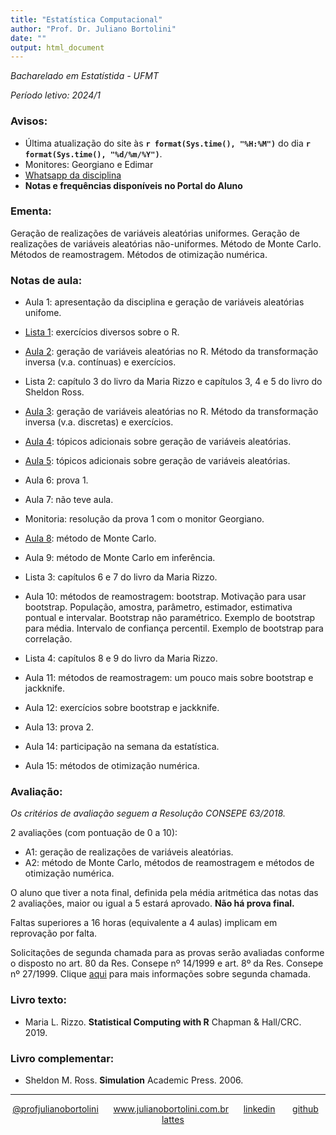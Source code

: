 ```yaml
---
title: "Estatística Computacional"
author: "Prof. Dr. Juliano Bortolini"
date: ""
output: html_document
---
```


*Bacharelado em Estatístida - UFMT*

*Período letivo: 2024/1*


### Avisos:

- Última atualização do site às **`r format(Sys.time(), "%H:%M")`** do dia **`r format(Sys.time(), "%d/%m/%Y")`**.
- Monitores: Georgiano e Edimar
- [Whatsapp da disciplina]()
- **Notas e frequências disponíveis no Portal do Aluno**


### Ementa:

Geração de realizações de variáveis aleatórias uniformes. Geração de realizações de variáveis aleatórias não-uniformes. Método de Monte Carlo. Métodos de reamostragem. Métodos de otimização numérica.

### Notas de aula:

- Aula 1: apresentação da disciplina e geração de variáveis aleatórias unifome.

- [Lista 1](eclista1.html): exercícios diversos sobre o R.

- [Aula 2](aulas/aula2.html): geração de variáveis aleatórias no R. Método da transformação inversa (v.a. contínuas) e exercícios.

- Lista 2: capítulo 3 do livro da Maria Rizzo e capítulos 3, 4 e 5 do livro do Sheldon Ross.

- [Aula 3](aulas/aula3.html): geração de variáveis aleatórias no R. Método da transformação inversa (v.a. discretas) e exercícios.

- [Aula 4](aulas/aula4.html): tópicos adicionais sobre geração de variáveis aleatórias.

- [Aula 5](aulas/aula5.html): tópicos adicionais sobre geração de variáveis aleatórias.

- Aula 6: prova 1.

- Aula 7: não teve aula.

- Monitoria: resolução da prova 1 com o monitor Georgiano.

- [Aula 8](aulas/aula8.html): método de Monte Carlo. 

- Aula 9: método de Monte Carlo em inferência.

- Lista 3: capítulos 6 e 7 do livro da Maria Rizzo.

- Aula 10: métodos de reamostragem: bootstrap. Motivação para usar bootstrap. População, amostra, parâmetro, estimador, estimativa pontual e intervalar. Bootstrap não paramétrico. Exemplo de bootstrap para média. Intervalo de confiança percentil. Exemplo de bootstrap para correlação.

- Lista 4: capítulos 8 e 9 do livro da Maria Rizzo.

- Aula 11: métodos de reamostragem: um pouco mais sobre bootstrap e jackknife.

- Aula 12: exercícios sobre bootstrap e jackknife.

- Aula 13: prova 2.

- Aula 14: participação na semana da estatística.

- Aula 15: métodos de otimização numérica.



### Avaliação:


*Os critérios de avaliação seguem a Resolução CONSEPE 63/2018.*


2 avaliações (com pontuação de 0 a 10):

  - A1: geração de realizações de variáveis aleatórias.
  - A2: método de Monte Carlo, métodos de reamostragem e métodos de otimização numérica.

O aluno que tiver a nota final, definida pela média aritmética das notas das 2 avaliações, maior ou igual a 5 estará aprovado. **Não há prova final.**

Faltas superiores a 16 horas (equivalente a 4 aulas) implicam em reprovação por falta.

Solicitações de segunda chamada para as provas serão avaliadas conforme o disposto no art. 80 da Res. Consepe nº 14/1999 e art. 8º da Res. Consepe nº 27/1999. Clique [aqui](https://ufmt.br/unidade/estudante/graduacao/pagina/requerimentos/188) para mais informações sobre segunda chamada.

### Livro texto:

-   Maria L. Rizzo. **Statistical Computing with R** Chapman & Hall/CRC. 2019.

### Livro complementar:

-   Sheldon M. Ross. **Simulation** Academic Press. 2006.





----------
<div style="text-align: center;">

[@profjulianobortolini](https://instagram.com/profjulianobortolini) \  \  \ [www.julianobortolini.com.br](http://www.julianobortolini.com.br) \  \  \ [linkedin](https://linkedin.com/in/julianobortolini) \  \  \   [github](https://github.com/julianobortolini) \  \  \   [lattes](http://lattes.cnpq.br/6210909768845403)

</div>


